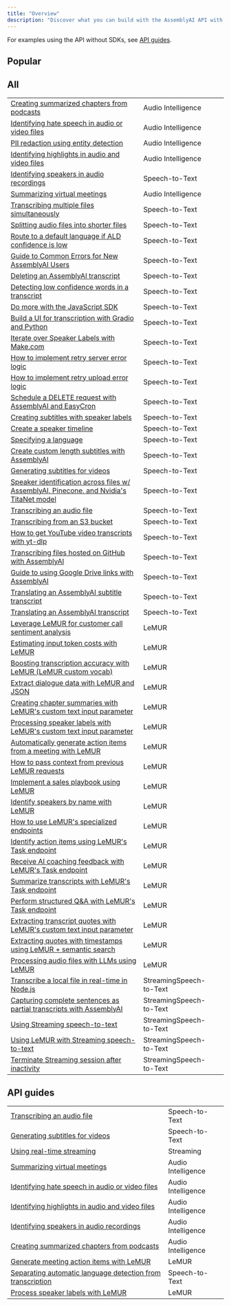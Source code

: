 ```yaml
---
title: "Overview"
description: "Discover what you can build with the AssemblyAI API with real-world code examples."
---
```


For examples using the API without SDKs, see [API guides](#api-guides).

## **Popular**[​](#popular "Direct link to popular")

<CardGroup href="https://github.com/AssemblyAI/cookbook/blob/master/core-transcription/transcribe_youtube_videos.ipynb" target="_blank" rel={}>
  <Card title="How to Transcribe YouTube VideosSpeech-to-Text" href />
</CardGroup>

<CardGroup href="https://github.com/AssemblyAI/cookbook/blob/master/core-transcription/subtitles.ipynb" target="_blank" rel={}>
  <Card title="How to Generate Subtitles for VideosSpeech-to-Text" href />
</CardGroup>

<CardGroup href="https://github.com/AssemblyAI/cookbook/blob/master/audio-intelligence/speaker_labels.ipynb" target="_blank" rel={}>
  <Card title="Identify Speakers in Audio RecordingsAudio Intelligence" href />
</CardGroup>

<CardGroup href="https://github.com/AssemblyAI/cookbook/blob/master/streaming-stt/real_time_lemur.ipynb" target="_blank" rel={}>
  <Card title="Use LeMUR with Streaming Speech-to-TextStreamingLeMUR" href />
</CardGroup>

<CardGroup href="https://github.com/AssemblyAI/cookbook/blob/master/audio-intelligence/auto_chapters.ipynb" target="_blank" rel={}>
  <Card title="Create Summarized Chapters from PodcastsSpeech-to-Text" href />
</CardGroup>

<CardGroup href="https://github.com/AssemblyAI/cookbook/blob/master/lemur/custom-vocab-lemur.ipynb" target="_blank" rel={}>
  <Card title="Use LeMUR to Boost Custom Vocabulary ListLeMUR" href />
</CardGroup>

## **All**[​](#all "Direct link to all")

|                                                                                                                                                                                                       |                         |                                                                                                                                            |
| ----------------------------------------------------------------------------------------------------------------------------------------------------------------------------------------------------- | ----------------------- | ------------------------------------------------------------------------------------------------------------------------------------------ |
| [Creating summarized chapters from podcasts](https://github.com/AssemblyAI/cookbook/tree/master/audio-intelligence/auto_chapters.ipynb)                                                               | Audio Intelligence      | [](https://github.com/AssemblyAI/cookbook/blob/master/audio-intelligence/auto_chapters.ipynb)                                              |
| [Identifying hate speech in audio or video files](https://github.com/AssemblyAI/cookbook/tree/master/audio-intelligence/content_moderation.ipynb)                                                     | Audio Intelligence      | [](https://github.com/AssemblyAI/cookbook/blob/master/audio-intelligence/content_moderation.ipynb)                                         |
| [PII redaction using entity detection](https://github.com/AssemblyAI/cookbook/tree/master/audio-intelligence/entity_redaction.ipynb)                                                                  | Audio Intelligence      | [](https://github.com/AssemblyAI/cookbook/blob/master/audio-intelligence/entity_redaction.ipynb)                                           |
| [Identifying highlights in audio and video files](https://github.com/AssemblyAI/cookbook/tree/master/audio-intelligence/key_phrases.ipynb)                                                            | Audio Intelligence      | [](https://github.com/AssemblyAI/cookbook/blob/master/audio-intelligence/key_phrases.ipynb)                                                |
| [Identifying speakers in audio recordings](https://github.com/AssemblyAI/cookbook/tree/master/audio-intelligence/speaker_labels.ipynb)                                                                | Speech-to-Text          | [](https://github.com/AssemblyAI/cookbook/blob/master/audio-intelligence/speaker_labels.ipynb)                                             |
| [Summarizing virtual meetings](https://github.com/AssemblyAI/cookbook/tree/master/audio-intelligence/summarization.ipynb)                                                                             | Audio Intelligence      | [](https://github.com/AssemblyAI/cookbook/blob/master/audio-intelligence/summarization.ipynb)                                              |
| [Transcribing multiple files simultaneously](https://github.com/AssemblyAI/cookbook/tree/master/core-transcription/SDK_transcribe_batch_of_files/batch_transcription.ipynb)                           | Speech-to-Text          | [](https://github.com/AssemblyAI/cookbook/blob/master/core-transcription/SDK_transcribe_batch_of_files/batch_transcription.ipynb)          |
| [Splitting audio files into shorter files](https://github.com/AssemblyAI/cookbook/tree/master/core-transcription/split_audio_file)                                                                    | Speech-to-Text          | [](https://github.com/AssemblyAI/cookbook/blob/master/core-transcription/split_audio_file)                                                 |
| [Route to a default language if ALD confidence is low](https://github.com/AssemblyAI/cookbook/tree/master/core-transcription/automatic-language-detection-route-default-language-python.ipynb)        | Speech-to-Text          | [](https://github.com/AssemblyAI/cookbook/blob/master/core-transcription/automatic-language-detection-route-default-language-python.ipynb) |
| [Guide to Common Errors for New AssemblyAI Users](https://github.com/AssemblyAI/cookbook/tree/master/core-transcription/common_errors_and_solutions.md)                                               | Speech-to-Text          | [](https://github.com/AssemblyAI/cookbook/blob/master/core-transcription/common_errors_and_solutions.md)                                   |
| [Deleting an AssemblyAI transcript](https://github.com/AssemblyAI/cookbook/tree/master/core-transcription/delete_transcript.ipynb)                                                                    | Speech-to-Text          | [](https://github.com/AssemblyAI/cookbook/blob/master/core-transcription/delete_transcript.ipynb)                                          |
| [Detecting low confidence words in a transcript](https://github.com/AssemblyAI/cookbook/tree/master/core-transcription/detecting-low-confidence-words.md)                                             | Speech-to-Text          | [](https://github.com/AssemblyAI/cookbook/blob/master/core-transcription/detecting-low-confidence-words.md)                                |
| [Do more with the JavaScript SDK](https://github.com/AssemblyAI/cookbook/tree/master/core-transcription/do-more-with-sdk-js.md)                                                                       | Speech-to-Text          | [](https://github.com/AssemblyAI/cookbook/blob/master/core-transcription/do-more-with-sdk-js.md)                                           |
| [Build a UI for transcription with Gradio and Python](https://github.com/AssemblyAI/cookbook/tree/master/core-transcription/gradio-frontend.ipynb)                                                    | Speech-to-Text          | [](https://github.com/AssemblyAI/cookbook/blob/master/core-transcription/gradio-frontend.ipynb)                                            |
| [Iterate over Speaker Labels with Make.com](https://github.com/AssemblyAI/cookbook/tree/master/core-transcription/make.com-speaker-labels.md)                                                         | Speech-to-Text          | [](https://github.com/AssemblyAI/cookbook/blob/master/core-transcription/make.com-speaker-labels.md)                                       |
| [How to implement retry server error logic](https://github.com/AssemblyAI/cookbook/tree/master/core-transcription/retry-server-error.ipynb)                                                           | Speech-to-Text          | [](https://github.com/AssemblyAI/cookbook/blob/master/core-transcription/retry-server-error.ipynb)                                         |
| [How to implement retry upload error logic](https://github.com/AssemblyAI/cookbook/tree/master/core-transcription/retry-upload-error.ipynb)                                                           | Speech-to-Text          | [](https://github.com/AssemblyAI/cookbook/blob/master/core-transcription/retry-upload-error.ipynb)                                         |
| [Schedule a DELETE request with AssemblyAI and EasyCron](https://github.com/AssemblyAI/cookbook/tree/master/core-transcription/schedule_delete.ipynb)                                                 | Speech-to-Text          | [](https://github.com/AssemblyAI/cookbook/blob/master/core-transcription/schedule_delete.ipynb)                                            |
| [Creating subtitles with speaker labels](https://github.com/AssemblyAI/cookbook/tree/master/core-transcription/speaker_labelled_subtitles.ipynb)                                                      | Speech-to-Text          | [](https://github.com/AssemblyAI/cookbook/blob/master/core-transcription/speaker_labelled_subtitles.ipynb)                                 |
| [Create a speaker timeline](https://github.com/AssemblyAI/cookbook/tree/master/core-transcription/speaker_timeline.ipynb)                                                                             | Speech-to-Text          | [](https://github.com/AssemblyAI/cookbook/blob/master/core-transcription/speaker_timeline.ipynb)                                           |
| [Specifying a language](https://github.com/AssemblyAI/cookbook/tree/master/core-transcription/specify-language.ipynb)                                                                                 | Speech-to-Text          | [](https://github.com/AssemblyAI/cookbook/blob/master/core-transcription/specify-language.ipynb)                                           |
| [Create custom length subtitles with AssemblyAI](https://github.com/AssemblyAI/cookbook/tree/master/core-transcription/subtitle_creation_by_word_count.ipynb)                                         | Speech-to-Text          | [](https://github.com/AssemblyAI/cookbook/blob/master/core-transcription/subtitle_creation_by_word_count.ipynb)                            |
| [Generating subtitles for videos](https://github.com/AssemblyAI/cookbook/tree/master/core-transcription/subtitles.ipynb)                                                                              | Speech-to-Text          | [](https://github.com/AssemblyAI/cookbook/blob/master/core-transcription/subtitles.ipynb)                                                  |
| [Speaker identification across files w/ AssemblyAI, Pinecone, and Nvidia's TitaNet model](https://github.com/AssemblyAI/cookbook/tree/master/core-transcription/titanet-speaker-identification.ipynb) | Speech-to-Text          | [](https://github.com/AssemblyAI/cookbook/blob/master/core-transcription/titanet-speaker-identification.ipynb)                             |
| [Transcribing an audio file](https://github.com/AssemblyAI/cookbook/tree/master/core-transcription/transcribe.ipynb)                                                                                  | Speech-to-Text          | [](https://github.com/AssemblyAI/cookbook/blob/master/core-transcription/transcribe.ipynb)                                                 |
| [Transcribing from an S3 bucket](https://github.com/AssemblyAI/cookbook/tree/master/core-transcription/transcribe_from_s3.ipynb)                                                                      | Speech-to-Text          | [](https://github.com/AssemblyAI/cookbook/blob/master/core-transcription/transcribe_from_s3.ipynb)                                         |
| [How to get YouTube video transcripts with yt-dlp](https://github.com/AssemblyAI/cookbook/tree/master/core-transcription/transcribe_youtube_videos.ipynb)                                             | Speech-to-Text          | [](https://github.com/AssemblyAI/cookbook/blob/master/core-transcription/transcribe_youtube_videos.ipynb)                                  |
| [Transcribing files hosted on GitHub with AssemblyAI](https://github.com/AssemblyAI/cookbook/tree/master/core-transcription/transcribing-github-files.md)                                             | Speech-to-Text          | [](https://github.com/AssemblyAI/cookbook/blob/master/core-transcription/transcribing-github-files.md)                                     |
| [Guide to using Google Drive links with AssemblyAI](https://github.com/AssemblyAI/cookbook/tree/master/core-transcription/transcribing-google-drive-file.md)                                          | Speech-to-Text          | [](https://github.com/AssemblyAI/cookbook/blob/master/core-transcription/transcribing-google-drive-file.md)                                |
| [Translating an AssemblyAI subtitle transcript](https://github.com/AssemblyAI/cookbook/tree/master/core-transcription/translate_subtitles.ipynb)                                                      | Speech-to-Text          | [](https://github.com/AssemblyAI/cookbook/blob/master/core-transcription/translate_subtitles.ipynb)                                        |
| [Translating an AssemblyAI transcript](https://github.com/AssemblyAI/cookbook/tree/master/core-transcription/translate_transcripts.ipynb)                                                             | Speech-to-Text          | [](https://github.com/AssemblyAI/cookbook/blob/master/core-transcription/translate_transcripts.ipynb)                                      |
| [Leverage LeMUR for customer call sentiment analysis](https://github.com/AssemblyAI/cookbook/tree/master/lemur/call-sentiment-analysis.ipynb)                                                         | LeMUR                   | [](https://github.com/AssemblyAI/cookbook/blob/master/lemur/call-sentiment-analysis.ipynb)                                                 |
| [Estimating input token costs with LeMUR](https://github.com/AssemblyAI/cookbook/tree/master/lemur/counting-tokens.ipynb)                                                                             | LeMUR                   | [](https://github.com/AssemblyAI/cookbook/blob/master/lemur/counting-tokens.ipynb)                                                         |
| [Boosting transcription accuracy with LeMUR (LeMUR custom vocab)](https://github.com/AssemblyAI/cookbook/tree/master/lemur/custom-vocab-lemur.ipynb)                                                  | LeMUR                   | [](https://github.com/AssemblyAI/cookbook/blob/master/lemur/custom-vocab-lemur.ipynb)                                                      |
| [Extract dialogue data with LeMUR and JSON](https://github.com/AssemblyAI/cookbook/tree/master/lemur/dialogue-data.ipynb)                                                                             | LeMUR                   | [](https://github.com/AssemblyAI/cookbook/blob/master/lemur/dialogue-data.ipynb)                                                           |
| [Creating chapter summaries with LeMUR's custom text input parameter](https://github.com/AssemblyAI/cookbook/tree/master/lemur/input-text-chapters.ipynb)                                             | LeMUR                   | [](https://github.com/AssemblyAI/cookbook/blob/master/lemur/input-text-chapters.ipynb)                                                     |
| [Processing speaker labels with LeMUR's custom text input parameter](https://github.com/AssemblyAI/cookbook/tree/master/lemur/input-text-speaker-labels.ipynb)                                        | LeMUR                   | [](https://github.com/AssemblyAI/cookbook/blob/master/lemur/input-text-speaker-labels.ipynb)                                               |
| [Automatically generate action items from a meeting with LeMUR](https://github.com/AssemblyAI/cookbook/tree/master/lemur/meeting-action-items.ipynb)                                                  | LeMUR                   | [](https://github.com/AssemblyAI/cookbook/blob/master/lemur/meeting-action-items.ipynb)                                                    |
| [How to pass context from previous LeMUR requests](https://github.com/AssemblyAI/cookbook/tree/master/lemur/past-response-prompts.ipynb)                                                              | LeMUR                   | [](https://github.com/AssemblyAI/cookbook/blob/master/lemur/past-response-prompts.ipynb)                                                   |
| [Implement a sales playbook using LeMUR](https://github.com/AssemblyAI/cookbook/tree/master/lemur/sales-playbook.ipynb)                                                                               | LeMUR                   | [](https://github.com/AssemblyAI/cookbook/blob/master/lemur/sales-playbook.ipynb)                                                          |
| [Identify speakers by name with LeMUR](https://github.com/AssemblyAI/cookbook/tree/master/lemur/speaker-identification.ipynb)                                                                         | LeMUR                   | [](https://github.com/AssemblyAI/cookbook/blob/master/lemur/speaker-identification.ipynb)                                                  |
| [How to use LeMUR's specialized endpoints](https://github.com/AssemblyAI/cookbook/tree/master/lemur/specialized-endpoints.ipynb)                                                                      | LeMUR                   | [](https://github.com/AssemblyAI/cookbook/blob/master/lemur/specialized-endpoints.ipynb)                                                   |
| [Identify action items using LeMUR's Task endpoint](https://github.com/AssemblyAI/cookbook/tree/master/lemur/task-endpoint-action-items.ipynb)                                                        | LeMUR                   | [](https://github.com/AssemblyAI/cookbook/blob/master/lemur/task-endpoint-action-items.ipynb)                                              |
| [Receive AI coaching feedback with LeMUR's Task endpoint](https://github.com/AssemblyAI/cookbook/tree/master/lemur/task-endpoint-ai-coach.ipynb)                                                      | LeMUR                   | [](https://github.com/AssemblyAI/cookbook/blob/master/lemur/task-endpoint-ai-coach.ipynb)                                                  |
| [Summarize transcripts with LeMUR's Task endpoint](https://github.com/AssemblyAI/cookbook/tree/master/lemur/task-endpoint-custom-summary.ipynb)                                                       | LeMUR                   | [](https://github.com/AssemblyAI/cookbook/blob/master/lemur/task-endpoint-custom-summary.ipynb)                                            |
| [Perform structured Q\&A with LeMUR's Task endpoint](https://github.com/AssemblyAI/cookbook/tree/master/lemur/task-endpoint-structured-QA.ipynb)                                                      | LeMUR                   | [](https://github.com/AssemblyAI/cookbook/blob/master/lemur/task-endpoint-structured-QA.ipynb)                                             |
| [Extracting transcript quotes with LeMUR's custom text input parameter](https://github.com/AssemblyAI/cookbook/tree/master/lemur/timestamped-transcripts.ipynb)                                       | LeMUR                   | [](https://github.com/AssemblyAI/cookbook/blob/master/lemur/timestamped-transcripts.ipynb)                                                 |
| [Extracting quotes with timestamps using LeMUR + semantic search](https://github.com/AssemblyAI/cookbook/tree/master/lemur/transcript-citations.ipynb)                                                | LeMUR                   | [](https://github.com/AssemblyAI/cookbook/blob/master/lemur/transcript-citations.ipynb)                                                    |
| [Processing audio files with LLMs using LeMUR](https://github.com/AssemblyAI/cookbook/tree/master/lemur/using-lemur.ipynb)                                                                            | LeMUR                   | [](https://github.com/AssemblyAI/cookbook/blob/master/lemur/using-lemur.ipynb)                                                             |
| [Transcribe a local file in real-time in Node.js](https://github.com/AssemblyAI/cookbook/tree/master/streaming-stt/file-transcription-nodejs)                                                         | StreamingSpeech-to-Text | [](https://github.com/AssemblyAI/cookbook/blob/master/streaming-stt/file-transcription-nodejs)                                             |
| [Capturing complete sentences as partial transcripts with AssemblyAI](https://github.com/AssemblyAI/cookbook/tree/master/streaming-stt/partial_transcripts.ipynb)                                     | StreamingSpeech-to-Text | [](https://github.com/AssemblyAI/cookbook/blob/master/streaming-stt/partial_transcripts.ipynb)                                             |
| [Using Streaming speech-to-text](https://github.com/AssemblyAI/cookbook/tree/master/streaming-stt/real-time.ipynb)                                                                                    | StreamingSpeech-to-Text | [](https://github.com/AssemblyAI/cookbook/blob/master/streaming-stt/real-time.ipynb)                                                       |
| [Using LeMUR with Streaming speech-to-text](https://github.com/AssemblyAI/cookbook/tree/master/streaming-stt/real_time_lemur.ipynb)                                                                   | StreamingSpeech-to-Text | [](https://github.com/AssemblyAI/cookbook/blob/master/streaming-stt/real_time_lemur.ipynb)                                                 |
| [Terminate Streaming session after inactivity](https://github.com/AssemblyAI/cookbook/tree/master/streaming-stt/terminate_realtime_programmatically.ipynb)                                            | StreamingSpeech-to-Text | [](https://github.com/AssemblyAI/cookbook/blob/master/streaming-stt/terminate_realtime_programmatically.ipynb)                             |

## **API guides**[​](#api-guides "Direct link to api-guides")

|                                                                                                                  |                    |
| ---------------------------------------------------------------------------------------------------------------- | ------------------ |
| [Transcribing an audio file](/docs/guides/transcribing-an-audio-file)                                            | Speech-to-Text     |
| [Generating subtitles for videos](/docs/guides/generating-subtitles-for-videos)                                  | Speech-to-Text     |
| [Using real-time streaming](/docs/guides/real-time-streaming-transcription)                                      | Streaming          |
| [Summarizing virtual meetings](/docs/guides/summarizing-virtual-meetings)                                        | Audio Intelligence |
| [Identifying hate speech in audio or video files](/docs/guides/identifying-hate-speech-in-audio-or-video-files)  | Audio Intelligence |
| [Identifying highlights in audio and video files](/docs/guides/identifying-highlights-in-audio-or-video-files)   | Audio Intelligence |
| [Identifying speakers in audio recordings](/docs/guides/identifying-speakers-in-audio-recordings)                | Audio Intelligence |
| [Creating summarized chapters from podcasts](/docs/guides/creating-summarized-chapters-from-podcasts)            | Audio Intelligence |
| [Generate meeting action items with LeMUR](/docs/guides/generate-meeting-action-items-with-lemur)                | LeMUR              |
| [Separating automatic language detection from transcription](/docs/guides/automatic-language-detection-workflow) | Speech-to-Text     |
| [Process speaker labels with LeMUR](/docs/guides/process-speaker-labels-with-lemur)                              | LeMUR              |
